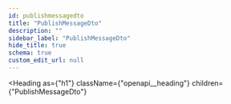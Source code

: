 ```yaml
---
id: publishmessagedto
title: "PublishMessageDto"
description: ""
sidebar_label: "PublishMessageDto"
hide_title: true
schema: true
custom_edit_url: null
---
```



<Heading
  as={"h1"}
  className={"openapi__heading"}
  children={"PublishMessageDto"}
>
</Heading>





<ul>
  <SchemaItem
    collapsible={false}
    name={"message"}
    required={true}
    schemaName={"string"}
    qualifierMessage={undefined}
    schema={{"type":"string","description":"The message published by the client.","default":"Hello World!"}}
  >
    
  </SchemaItem>
</ul>
            